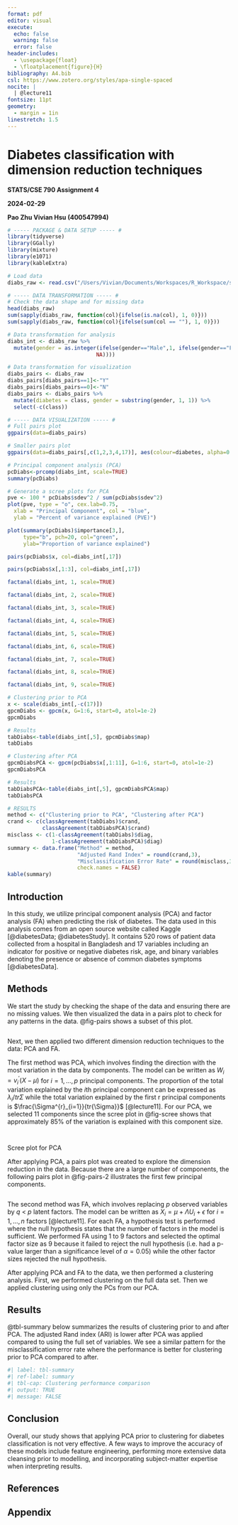 ```yaml
---
format: pdf
editor: visual
execute:
  echo: false
  warning: false
  error: false
header-includes:
  - \usepackage{float}
  - \floatplacement{figure}{H}
bibliography: A4.bib
csl: https://www.zotero.org/styles/apa-single-spaced
nocite: |
  | @lecture11
fontsize: 11pt
geometry: 
  - margin = 1in
linestretch: 1.5
---
```


# Diabetes classification with dimension reduction techniques

**STATS/CSE 790 Assignment 4**

**2024-02-29**

**Pao Zhu Vivian Hsu (400547994)**

```r
# ----- PACKAGE & DATA SETUP ----- #
library(tidyverse)
library(GGally)
library(mixture)
library(e1071)
library(kableExtra)

# Load data
diabs_raw <- read.csv("/Users/Vivian/Documents/Workspaces/R_Workspace/stats790/A1/diabetes_data.csv", sep=";")

```

```r
# ----- DATA TRANSFORMATION ----- #
# Check the data shape and for missing data
head(diabs_raw)
sum(sapply(diabs_raw, function(col){ifelse(is.na(col), 1, 0)}))
sum(sapply(diabs_raw, function(col){ifelse(sum(col == ""), 1, 0)}))

# Data transformation for analysis
diabs_int <- diabs_raw %>% 
  mutate(gender = as.integer(ifelse(gender=="Male",1, ifelse(gender=="Female",0,
                            NA))))

# Data transformation for visualization
diabs_pairs <- diabs_raw
diabs_pairs[diabs_pairs==1]<-"Y"
diabs_pairs[diabs_pairs==0]<-"N"
diabs_pairs <- diabs_pairs %>% 
  mutate(diabetes = class, gender = substring(gender, 1, 1)) %>% 
  select(-c(class))

```

```r
# ----- DATA VISUALIZATION ----- #
# Full pairs plot
ggpairs(data=diabs_pairs)

```

```r
# Smaller pairs plot
ggpairs(data=diabs_pairs[,c(1,2,3,4,17)], aes(colour=diabetes, alpha=0.4))

```

```r
# Principal component analysis (PCA)
pcDiabs<-prcomp(diabs_int, scale=TRUE)
summary(pcDiabs)

```

```r
# Generate a scree plots for PCA
pve <- 100 * pcDiabs$sdev^2 / sum(pcDiabs$sdev^2)  
plot(pve, type = "o", cex.lab=0.75,
  xlab = "Principal Component", col = "blue",
  ylab = "Percent of variance explained (PVE)")
```

```r
plot(summary(pcDiabs)$importance[3,],
     type="b", pch=20, col="green",
     ylab="Proportion of variance explained")

```

```r
pairs(pcDiabs$x, col=diabs_int[,17])
```

```r
pairs(pcDiabs$x[,1:3], col=diabs_int[,17])

```

```r
factanal(diabs_int, 1, scale=TRUE)
```

```r
factanal(diabs_int, 2, scale=TRUE)
```

```r
factanal(diabs_int, 3, scale=TRUE)
```

```r
factanal(diabs_int, 4, scale=TRUE)
```

```r
factanal(diabs_int, 5, scale=TRUE)
```

```r
factanal(diabs_int, 6, scale=TRUE)
```

```r
factanal(diabs_int, 7, scale=TRUE)
```

```r
factanal(diabs_int, 8, scale=TRUE)
```

```r
factanal(diabs_int, 9, scale=TRUE)
```


```r
# Clustering prior to PCA
x <- scale(diabs_int[,-c(17)])
gpcmDiabs <- gpcm(x, G=1:6, start=0, atol=1e-2)
gpcmDiabs

# Results
tabDiabs<-table(diabs_int[,5], gpcmDiabs$map)
tabDiabs

```

```r
# Clustering after PCA
gpcmDiabsPCA <- gpcm(pcDiabs$x[,1:11], G=1:6, start=0, atol=1e-2)
gpcmDiabsPCA

# Results
tabDiabsPCA<-table(diabs_int[,5], gpcmDiabsPCA$map)
tabDiabsPCA

```

```r
# RESULTS
method <- c("Clustering prior to PCA", "Clustering after PCA")
crand <- c(classAgreement(tabDiabs)$crand,
           classAgreement(tabDiabsPCA)$crand)
misclass <- c(1-classAgreement(tabDiabs)$diag, 
              1-classAgreement(tabDiabsPCA)$diag)
summary <- data.frame("Method" = method, 
                      "Adjusted Rand Index" = round(crand,3),
                      "Misclassification Error Rate" = round(misclass,3),
                      check.names = FALSE)
kable(summary)

```


## Introduction

In this study, we utilize principal component analysis (PCA) and factor analysis (FA) when predicting the risk of diabetes. The data used in this analysis comes from an open source website called Kaggle [@diabetesData; @diabetesStudy]. It contains 520 rows of patient data collected from a hospital in Bangladesh and 17 variables including an indicator for positive or negative diabetes risk, age, and binary variables denoting the presence or absence of common diabetes symptoms [@diabetesData].

## Methods

We start the study by checking the shape of the data and ensuring there are no missing values. We then visualized the data in a pairs plot to check for any patterns in the data. @fig-pairs shows a subset of this plot.

```r
```

Next, we then applied two different dimension reduction techniques to the data: PCA and FA.

The first method was PCA, which involves finding the direction with the most variation in the data by components. The model can be written as $W_i = v^\prime_i(X - \mu)$ for $i = 1,...,p$ principal components. The proportion of the total variation explained by the $i$th principal component can be expressed as $\lambda_{i}/tr{\Sigma}$ while the total variation explained by the first r principal components is $\frac{\Sigma^{r}_{i=1}}{tr{\Sigma}}$ [@lecture11]. For our PCA, we selected 11 components since the scree plot in @fig-scree shows that approximately 85% of the variation is explained with this component size. 

::: {#fig-scree layout-ncol=2}
```r
```
```r
```
Scree plot for PCA
:::

After applying PCA, a pairs plot was created to explore the dimension reduction in the data. Because there are a large number of components, the following pairs plot in @fig-pairs-2 illustrates the first few principal components.
```r
```


The second method was FA, which involves replacing $p$ observed variables by $q$ < $p$ latent factors. The model can be written as $X_i = \mu + \Lambda U_i + \epsilon$ for $i = 1,...,n$ factors [@lecture11]. For each FA, a hypothesis test is performed where the null hypothesis states that the number of factors in the model is sufficient. We performed FA using 1 to 9 factors and selected the optimal factor size as 9 because it failed to reject the null hypothesis (i.e. had a p-value larger than a significance level of $\alpha = 0.05$) while the other factor sizes rejected the null hypothesis.

After applying PCA and FA to the data, we then performed a clustering analysis. First, we performed clustering on the full data set. Then we applied clustering using only the PCs from our PCA.

## Results

@tbl-summary below summarizes the results of clustering prior to and after PCA. The adjusted Rand index (ARI) is lower after PCA was applied compared to using the full set of variables. We see a similar pattern for the misclassification error rate where the performance is better for clustering prior to PCA compared to after.

```r
#| label: tbl-summary
#| ref-label: summary
#| tbl-cap: Clustering performance comparison
#| output: TRUE
#| message: FALSE
```

## Conclusion

Overall, our study shows that applying PCA prior to clustering for diabetes classification is not very effective. A few ways to improve the accuracy of these models include feature engineering, performing more extensive data cleansing prior to modelling, and incorporating subject-matter expertise when interpreting results.

## References

::: {#refs}
:::

\newpage

## Appendix

```r
```
